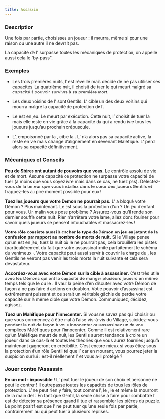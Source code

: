 ```yaml
---
title: Assassin
---
```



<Role ASSASSIN header />

### Description

Une fois par partie, choisissez un joueur : il mourra, même si pour une raison ou une autre il ne devrait pas.

La capacité de l’<Role ASSASSIN /> surpasse toutes les mécaniques de protection, on appelle aussi cela le “by-pass".

### Exemples

- Les trois premières nuits, l’<Role ASSASSIN /> est réveillé mais décide de ne pas utiliser ses capacités. La quatrième nuit, il choisit de tuer le <Role FOU /> qui meurt malgré sa capacité à pouvoir survivre à sa première mort.

- Les deux voisins de l’<Role HERBORISTE /> sont Gentils. L’<Role ASSASSIN /> cible un des deux voisins qui mourra malgré la capacité de protection de l’<Role HERBORISTE />.

- Le <Role MENESTREL /> est en jeu. Le <Role CONSPIRATEUR /> meurt par exécution. Cette nuit, l’<Role ASSASSIN /> choisit de tuer la <Role GITANE /> mais elle reste en vie grâce à la capacité du <Role MENESTREL /> qui a rendu ivre tous les joueurs jusqu’au prochain crépuscule.

- L’<Role ASSASSIN />, empoisonné par la <Role COURTISANE />, cible la <Role BRUTE />. L’<Role ASSASSIN /> n’a alors pas sa capacité active, la <Role BRUTE /> reste en vie mais change d’alignement en devenant Maléfique. L’<Role ASSASSIN /> perd alors sa capacité définitivement.

### Mécaniques et Conseils

**Peu de Sbires ont autant de pouvoirs que vous.** Le contrôle absolu de vie et de mort. Aucune capacité de protection ne surpasse votre capacité de tuer (à moins que vous soyez ivre mais dans ce cas, ne tuez pas). Délectez-vous de la terreur que vous installez dans le cœur des joueurs Gentils et frappez-les au pire moment possible pour eux !

**Tuez les joueurs que votre Démon ne pourrait pas.** L’<Role EXORCISTE /> a bloqué votre Démon ? Plus maintenant. Le <Role PACIFISTE /> est sous la protection d’un <Role AUBERGISTE /> ? Un jeu d’enfant pour vous. Un <Role MARIN /> malin vous pose problème ? Assurez-vous qu’il rende son dernier souffle cette nuit. Rien n’arrêtera votre lame, allez donc fouiner pour savoir quels joueurs se pensent intouchables et massacrez-les !

**Votre rôle consiste aussi à cacher le type de Démon en jeu en jetant de la confusion par rapport au nombre de morts de nuit.** Si le Village pense qu’un <Role ZOMBUUL /> est en jeu, tuez la nuit où le <Role ZOMBUUL /> ne pourrait pas, cela brouillera les pistes (particulièrement du fait que votre assassinat imite parfaitement le schéma du venimeux <Role PUKKA />). Votre capacité peut aussi servir à couvrir la charge du <Role PO />, les Gentils ne verront pas venir les trois morts la nuit suivante et cela sera dévastateur.

**Accordez-vous avec votre Démon sur la cible à assassiner.** C’est très utile avec les Démons qui ont la capacité de manger plusieurs joueurs en même temps tels que le <Role PO /> ou le <Role SHABALOTH />. Il vaut la peine d’en discuter avec votre Démon de façon à ne pas faire d’actions en doublon. Votre pouvoir d’assassinat est extrêmement puissant et ce serait un véritable gâchis de perdre votre capacité sur la même cible que votre Démon. Communiquez, décidez, agissez.

**Tuez un Maléfique pour l’innocenter.** Si vous ne savez pas qui choisir ou que vous commencez à être mal à l’aise vis-à-vis du Village, suicidez-vous pendant la nuit de façon à vous innocenter ou assassinez un de vos complices Maléfiques pour l’innocenter. Comme il est relativement rare qu’un Maléfique meurt de nuit, les Gentils auront tendance à croire un joueur dans ce cas-là et toutes les théories que vous aurez fournies jusqu’à maintenant gagneront en crédibilité. C’est encore mieux si vous étiez sous la protection d’un rôle Gentil tel que l’<Role AUBERGISTE /> car en mourant, vous pourrez jeter la suspicion sur lui : est-il réellement l’<Role AUBERGISTE /> et vous a-il protégé ?

### Jouer contre l’Assassin

**En un mot : impossible !** L’<Role ASSASSIN /> peut tuer le joueur de son choix et personne ne peut le contrer ! Il outrepasse toutes les capacités de tous les rôles de protection. L’<Role AUBERGISTE /> ne peut rien y faire, tout comme l’<Role HERBORISTE />, le <Role FOU />, le <Role MARIN /> et même la <Role BRUTE /> mourront de la main de l’<Role ASSASSIN />. En tant que Gentil, la seule chose à faire pour combattre l’<Role ASSASSIN /> est de détecter sa présence quand il tue et rassembler les pièces du puzzle. Le point positif est que l’<Role ASSASSIN /> ne peut tuer qu’une seule fois par partie, contrairement au <Role PARRAIN /> qui peut tuer à plusieurs reprises.

